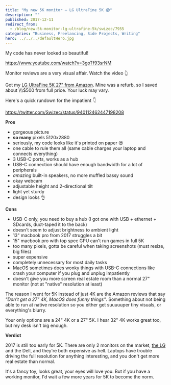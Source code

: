 ```yaml
---
title: "My new 5K monitor – LG UltraFine 5K 😱"
description: ""
published: 2017-12-11
redirect_from:
  - /blog/new-5k-monitor-lg-ultrafine-5k/swizec/7955
categories: "Business, Freelancing, Side Projects, Writing"
hero: ../../../defaultHero.jpg
---
```


My code has never looked so beautiful!

https://www.youtube.com/watch?v=3goTf93srNM

Monitor reviews are a very visual affair. Watch the video 👆

Got my [LG UltraFine 5K 27" from Amazon](http://amzn.to/2C3SlsD). Mine was a refurb, so I saved about \\\\\\\$500 from full price. Your luck may vary.

Here's a quick rundown for the impatient 👇

https://twitter.com/Swizec/status/940112462447198208

**Pros**

- gorgeous picture
- **so many** pixels 5120x2880
- seriously, my code looks like it's printed on paper 😍
- one cable to rule them all (same cable charges your laptop and connects everything)
- 3 USB-C ports, works as a hub
- USB-C connection should have enough bandwidth for a lot of peripherals
- _amazing_ built-in speakers, no more muffled bassy sound
- okay webcam
- adjustable height and 2-directional tilt
- light yet sturdy
- design looks 👌

**Cons**

- USB-C only, you need to buy a hub (I got one with USB + ethernet + SDcards, duct-taped it to the back)
- doesn't seem to adjust brightness to ambient light
- 13" macbook pro from 2017 struggles a bit
- 15" macbook pro with top spec GPU can't run games in full 5K
- too many pixels, gotta be careful when taking screenshots (must resize, big files)
- super expensive
- completely unnecessary for most daily tasks
- MacOS sometimes does wonky things with USB-C connections like crash your computer if you plug and unplug impatiently
- doesn't give you more screen real estate room than a normal 27" monitor (not at "native" resolution at least)

The reason I went for 5K instead of just 4K are the Amazon reviews that say _"Don't get a 27" 4K, MacOS does funny things"_. Something about not being able to run at native resolution so you either get suuuuuper tiny visuals, or everything's blurry.

Your only options are a 24" 4K or a 27" 5K. I hear 32" 4K works great too, but my desk isn't big enough.

**Verdict**

2017 is still too early for 5K. There are only 2 monitors on the market, [the LG](http://amzn.to/2C3SlsD) and the Dell, and they're both expensive as hell. Laptops have trouble driving the full resolution for anything interesting, and you don't get more real estate than normal.

It's a fancy toy, looks great, your eyes will love you. But if you have a working monitor, I'd wait a few more years for 5K to become the norm.
